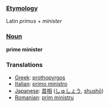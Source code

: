 ===[[Etymology]]===
Latin ''primus'' + ''minister''
===[[Noun]]===
'''prime minister'''
===Translations===
*[[Greek]]: [[prothopyrgos]]
*[[Italian]]: [[primo ministro]]
*[[Japanese]]: [[首相]] ([[しゅしょう]], [[shushō]])
*[[Romanian]]: [[prim ministru]]